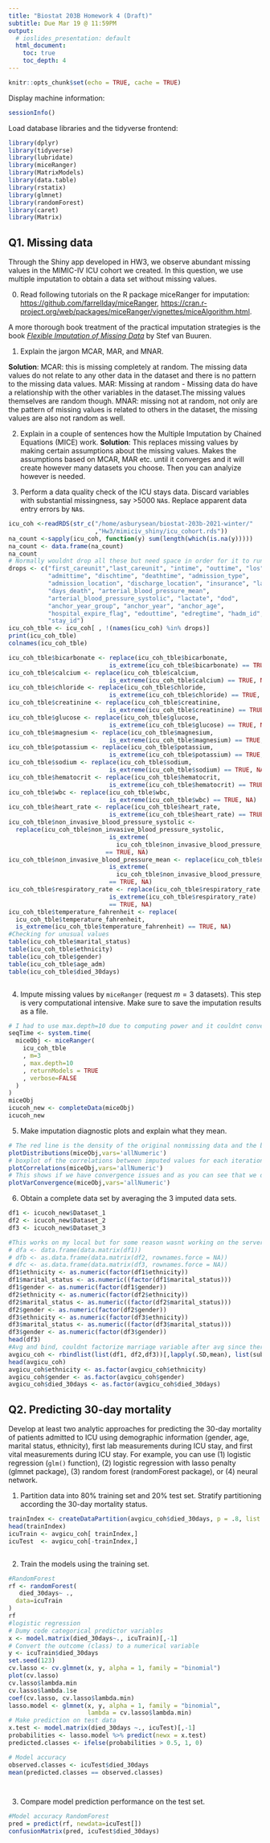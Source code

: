 ```yaml
---
title: "Biostat 203B Homework 4 (Draft)"
subtitle: Due Mar 19 @ 11:59PM
output:
  # ioslides_presentation: default
  html_document:
    toc: true
    toc_depth: 4
---
```


```r
knitr::opts_chunk$set(echo = TRUE, cache = TRUE)
```

Display machine information:
```r
sessionInfo()
```
Load database libraries and the tidyverse frontend:
```r
library(dplyr)
library(tidyverse)
library(lubridate)
library(miceRanger)
library(MatrixModels)
library(data.table)
library(rstatix)
library(glmnet)
library(randomForest)
library(caret)
library(Matrix)
```

## Q1. Missing data

Through the Shiny app developed in HW3, we observe abundant missing values in the MIMIC-IV ICU cohort we created. In this question, we use multiple imputation to obtain a data set without missing values.

0. Read following tutorials on the R package miceRanger for imputation: <https://github.com/farrellday/miceRanger>, <https://cran.r-project.org/web/packages/miceRanger/vignettes/miceAlgorithm.html>.

A more thorough book treatment of the practical imputation strategies is the book [*_Flexible Imputation of Missing Data_*](https://stefvanbuuren.name/fimd/) by Stef van Buuren. 

1. Explain the jargon MCAR, MAR, and MNAR.

**Solution**:
MCAR: this is missing completely at random. The missing data values do not relate to any other data in the dataset and there is no pattern to the missing data values.
MAR: Missing at random - Missing data do have a relationship with the other variables in the dataset.The missing values themselves are random though.
MNAR: missing not at random, not only are the pattern of missing values is related to others in the dataset, the missing values are also not random as well.

2. Explain in a couple of sentences how the Multiple Imputation by Chained Equations (MICE) work.
**Solution**:
This replaces missing values by making certain assumptions about the missing values.  Makes the assumptions based on MCAR, MAR etc. until it converges and it will create however many datasets you choose. Then you can analyize however is needed. 

3. Perform a data quality check of the ICU stays data. Discard variables with substantial missingness, say >5000 `NA`s. Replace apparent data entry errors by `NA`s.
```r
icu_coh <-readRDS(str_c("/home/asburysean/biostat-203b-2021-winter/"
                        ,"Hw3/mimiciv_shiny/icu_cohort.rds"))
na_count <-sapply(icu_coh, function(y) sum(length(which(is.na(y)))))
na_count <- data.frame(na_count)
na_count
# Normally wouldnt drop all these but need space in order for it to run
drops <- c("first_careunit","last_careunit", "intime", "outtime", "los", 
           "admittime", "dischtime", "deathtime", "admission_type", 
           "admission_location", "discharge_location", "insurance", "language",
           "days_death", "arterial_blood_pressure_mean",
           "arterial_blood_pressure_systolic", "lactate", "dod", 
           "anchor_year_group", "anchor_year", "anchor_age", 
           "hospital_expire_flag", "edouttime", "edregtime", "hadm_id", 
           "stay_id")
icu_coh_tble <- icu_coh[ , !(names(icu_coh) %in% drops)]
print(icu_coh_tble)
colnames(icu_coh_tble)

icu_coh_tble$bicarbonate <- replace(icu_coh_tble$bicarbonate, 
                            is_extreme(icu_coh_tble$bicarbonate) == TRUE, NA)
icu_coh_tble$calcium <- replace(icu_coh_tble$calcium, 
                            is_extreme(icu_coh_tble$calcium) == TRUE, NA)
icu_coh_tble$chloride <- replace(icu_coh_tble$chloride, 
                            is_extreme(icu_coh_tble$chloride) == TRUE, NA)
icu_coh_tble$creatinine <- replace(icu_coh_tble$creatinine, 
                            is_extreme(icu_coh_tble$creatinine) == TRUE, NA)
icu_coh_tble$glucose <- replace(icu_coh_tble$glucose, 
                            is_extreme(icu_coh_tble$glucose) == TRUE, NA)
icu_coh_tble$magnesium <- replace(icu_coh_tble$magnesium, 
                            is_extreme(icu_coh_tble$magnesium) == TRUE, NA)
icu_coh_tble$potassium <- replace(icu_coh_tble$potassium, 
                            is_extreme(icu_coh_tble$potassium) == TRUE, NA)
icu_coh_tble$sodium <- replace(icu_coh_tble$sodium, 
                            is_extreme(icu_coh_tble$sodium) == TRUE, NA)
icu_coh_tble$hematocrit <- replace(icu_coh_tble$hematocrit, 
                            is_extreme(icu_coh_tble$hematocrit) == TRUE, NA)
icu_coh_tble$wbc <- replace(icu_coh_tble$wbc, 
                            is_extreme(icu_coh_tble$wbc) == TRUE, NA)
icu_coh_tble$heart_rate <- replace(icu_coh_tble$heart_rate, 
                            is_extreme(icu_coh_tble$heart_rate) == TRUE, NA)
icu_coh_tble$non_invasive_blood_pressure_systolic <- 
  replace(icu_coh_tble$non_invasive_blood_pressure_systolic, 
                            is_extreme(
                              icu_coh_tble$non_invasive_blood_pressure_systolic)
                           == TRUE, NA)
icu_coh_tble$non_invasive_blood_pressure_mean <- replace(icu_coh_tble$non_invasive_blood_pressure_mean, 
                            is_extreme(
                              icu_coh_tble$non_invasive_blood_pressure_mean)
                            == TRUE, NA)
icu_coh_tble$respiratory_rate <- replace(icu_coh_tble$respiratory_rate, 
                            is_extreme(icu_coh_tble$respiratory_rate)
                            == TRUE, NA)
icu_coh_tble$temperature_fahrenheit <- replace(
  icu_coh_tble$temperature_fahrenheit, 
  is_extreme(icu_coh_tble$temperature_fahrenheit) == TRUE, NA)
#Checking for unusual values
table(icu_coh_tble$marital_status)
table(icu_coh_tble$ethnicity)
table(icu_coh_tble$gender)
table(icu_coh_tble$age_adm)
table(icu_coh_tble$died_30days)



```



4. Impute missing values by `miceRanger` (request $m=3$ datasets). This step is very computational intensive. Make sure to save the imputation results as a file.
```r
# I had to use max.depth=10 due to computing power and it couldnt converge
seqTime <- system.time(
  miceObj <- miceRanger(
    icu_coh_tble
    , m=3
    , max.depth=10
    , returnModels = TRUE
    , verbose=FALSE
  )
)
miceObj
icucoh_new <- completeData(miceObj)
icucoh_new

```



5. Make imputation diagnostic plots and explain what they mean.
```r
# The red line is the density of the original nonmissing data and the black line is the density of the imputed data sets. You can see that there are some differences but and that could tell us if its MCAR. We had to use max.depth=10 so that could cause some issues.
plotDistributions(miceObj,vars='allNumeric')
# boxplot of the correlations between imputed values for each iteration and every combo. As you can see we have convergence issues due to computational power.
plotCorrelations(miceObj,vars='allNumeric')
# This shows if we have convergence issues and as you can see that we do have some due to computational power issues but noramally we would do more imputations if needed.
plotVarConvergence(miceObj,vars='allNumeric')
```


6. Obtain a complete data set by averaging the 3 imputed data sets.
```r
df1 <- icucoh_new$Dataset_1
df2 <- icucoh_new$Dataset_2
df3 <- icucoh_new$Dataset_3

#This works on my local but for some reason wasnt working on the server
# dfa <- data.frame(data.matrix(df1))
# dfb <- as.data.frame(data.matrix(df2, rownames.force = NA))
# dfc <- as.data.frame(data.matrix(df3, rownames.force = NA))
df1$ethnicity <- as.numeric(factor(df1$ethnicity))
df1$marital_status <- as.numeric((factor(df1$marital_status)))
df1$gender <- as.numeric(factor(df1$gender))
df2$ethnicity <- as.numeric(factor(df2$ethnicity))
df2$marital_status <- as.numeric((factor(df2$marital_status)))
df2$gender <- as.numeric(factor(df2$gender))
df3$ethnicity <- as.numeric(factor(df3$ethnicity))
df3$marital_status <- as.numeric((factor(df3$marital_status)))
df3$gender <- as.numeric(factor(df3$gender))
head(df3)
#Avg and bind, couldnt factorize marriage variable after avg since there were some decimals for some weird reason so kept it as continuous.
avgicu_coh <- rbindlist(list(df1, df2,df3))[,lapply(.SD,mean), list(subject_id)]
head(avgicu_coh)
avgicu_coh$ethnicity <- as.factor(avgicu_coh$ethnicity)
avgicu_coh$gender <- as.factor(avgicu_coh$gender)
avgicu_coh$died_30days <- as.factor(avgicu_coh$died_30days)
```



## Q2. Predicting 30-day mortality

Develop at least two analytic approaches for predicting the 30-day mortality of patients admitted to ICU using demographic information (gender, age, marital status, ethnicity), first lab measurements during ICU stay, and first vital measurements during ICU stay. For example, you can use (1) logistic regression (`glm()` function), (2) logistic regression with lasso penalty (glmnet package), (3) random forest (randomForest package), or (4) neural network.

1. Partition data into 80% training set and 20% test set. Stratify partitioning according the 30-day mortality status.
```r

trainIndex <- createDataPartition(avgicu_coh$died_30days, p = .8, list = FALSE, times = 1)
head(trainIndex)
icuTrain <- avgicu_coh[ trainIndex,]
icuTest  <- avgicu_coh[-trainIndex,]



```


2. Train the models using the training set.
```r
#RandomForest
rf <- randomForest(
   died_30days~ .,
  data=icuTrain
)
rf
#logistic regression
# Dumy code categorical predictor variables
x <- model.matrix(died_30days~., icuTrain)[,-1]
# Convert the outcome (class) to a numerical variable
y <- icuTrain$died_30days
set.seed(123)
cv.lasso <- cv.glmnet(x, y, alpha = 1, family = "binomial")
plot(cv.lasso)
cv.lasso$lambda.min
cv.lasso$lambda.1se
coef(cv.lasso, cv.lasso$lambda.min)
lasso.model <- glmnet(x, y, alpha = 1, family = "binomial",
                      lambda = cv.lasso$lambda.min)
# Make prediction on test data
x.test <- model.matrix(died_30days ~., icuTest)[,-1]
probabilities <- lasso.model %>% predict(newx = x.test)
predicted.classes <- ifelse(probabilities > 0.5, 1, 0)

# Model accuracy
observed.classes <- icuTest$died_30days
mean(predicted.classes == observed.classes)




```

3. Compare model prediction performance on the test set.
```r
#Model accuracy RandomForest
pred = predict(rf, newdata=icuTest[])
confusionMatrix(pred, icuTest$died_30days)



```

